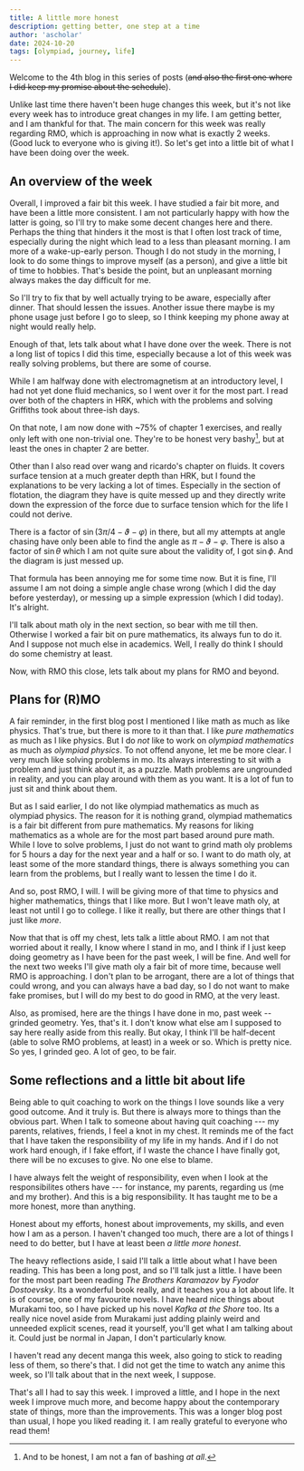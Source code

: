 ```yaml
---
title: A little more honest
description: getting better, one step at a time
author: 'ascholar'
date: 2024-10-20
tags: [olympiad, journey, life]
---
```

Welcome to the 4th blog in this series of posts (~~and also the first one where I did keep my promise about the schedule~~). 

Unlike last time there haven't been huge changes this week, but it's not like every week has to introduce great changes in my life.
I am getting better, and I am thankful for that. The main concern for this week was really regarding RMO, which is approaching in now what is exactly 
2 weeks. (Good luck to everyone who is giving it!). So let's get into a little bit of what I have been doing over the week.

## An overview of the week

Overall, I improved a fair bit this week. I have studied a fair bit more, and have been a little more consistent. I am not particularly 
happy with how the latter is going, so I'll try to make some decent changes here and there. Perhaps the thing that hinders it the most 
is that I often lost track of time, especially during the night which lead to a less than pleasant morning. I am more of a wake-up-early 
person. Though I do not study in the morning, I look to do some things to improve myself (as a person), and give a little bit of time 
to hobbies. That's beside the point, but an unpleasant morning always makes the day difficult for me.  

So I'll try to fix that by well actually trying to be aware, especially after dinner. That should lessen the issues. Another issue 
there maybe is my phone usage just before I go to sleep, so I think keeping my phone away at night would really help. 

Enough of that, lets talk about what I have done over the week. There is not a long list of topics I did this time,
especially because a lot of this week was really solving problems, but there are some of course.

While I am halfway done with electromagnetism at an introductory level, I had not yet done fluid mechanics, so I went over it for 
the most part. I read over both of the chapters in HRK, which with the problems and solving Griffiths took about three-ish days.  

On that note, I am now done with ~75% of chapter 1 exercises, and really only left with one non-trivial one. They're to be honest 
very bashy[^1], but at least the ones in chapter 2 are better. 

Other than I also read over wang and ricardo's chapter on fluids. It covers surface tension at a much greater depth than HRK, but I 
found the explanations to be very lacking a lot of times. Especially in the section of flotation, the diagram they have is quite messed up
and they directly write down the expression of the force due to surface tension which for the life I could not derive.

There is a factor of $\sin(3\pi/4 - \vartheta - \varphi)$ in there, but all my attempts at angle chasing have only been able to find the angle 
as $\pi - \vartheta - \varphi$. There is also a factor of $\sin\theta$ which I am not quite sure about the validity of, I got 
$\sin\phi$. And the diagram is just messed up. 

That formula has been annoying me for some time now. But it is fine, I'll assume I am not doing a simple angle chase wrong 
(which I did the day before yesterday), or messing up a simple expression (which I did today). It's alright.

I'll talk about math oly in the next section, so bear with me till then. Otherwise I worked a fair bit on pure mathematics,
its always fun to do it. And I suppose not much else in academics. Well, I really do think I should do some chemistry at least.

Now, with RMO this close, lets talk about my plans for RMO and beyond.

## Plans for (R)MO

A fair reminder, in the first blog post I mentioned I like math as much as like physics. That's true, but there is more to it than
that. I like _pure mathematics_ as much as I like physics. But I do _not_ like to work on _olympiad mathematics_ as much as
_olympiad physics_. To not offend anyone, let me be more clear. I very much like solving problems in mo. Its always interesting 
to sit with a problem and just think about it, as a puzzle. Math problems are ungrounded in reality, and you can play around with 
them as you want. It is a lot of fun to just sit and think about them.

But as I said earlier, I do not like olympiad mathematics as much as olympiad physics. The reason for it is nothing grand, 
olympiad mathematics is a fair bit different from pure mathematics. My reasons for liking mathematics as a whole are for the 
most part based around pure math. While I love to solve problems, I just do not want to grind math oly problems for 5 hours a day 
for the next year and a half or so. I want to do math oly, at least some of the more standard things, there is always something 
you can learn from the problems, but I really want to lessen the time I do it.

And so, post RMO, I will. I will be giving more of that time to physics and higher mathematics, things that I like more. But I won't
leave math oly, at least not until I go to college. I like it really, but there are other things that I just like _more_.

Now that that is off my chest, lets talk a little about RMO. I am not that worried about it really, I know where I stand in mo, and I think
if I just keep doing geometry as I have been for the past week, I will be fine. And well for the next two weeks I'll give math oly 
a fair bit of more time, because well RMO is approaching. I don't plan to be arrogant, there are a lot of things that could wrong, 
and you can always have a bad day, so I do not want to make fake promises, but I will do my best to do good in RMO, at the very least.

Also, as promised, here are the things I have done in mo, past week -- grinded geometry. Yes, that's it. I don't know what else am I supposed to say 
here really aside from this really. But okay, I think I'll be half-decent (able to solve RMO problems, at least) in a week or so. Which is pretty nice.
So yes, I grinded geo. A lot of geo, to be fair.

## Some reflections and a little bit about life

Being able to quit coaching to work on the things I love sounds like a very good outcome. And it truly is. But there is always more to things
than the obvious part. When I talk to someone about having quit coaching --- my parents, relatives, friends, I feel a knot in my chest. It
reminds me of the fact that I have taken the responsibility of my life in my hands. And if I do not work hard enough, if I fake effort, 
if I waste the chance I have finally got, there will be no excuses to give. No one else to blame.

I have always felt the weight of responsibility, even when I look at the responsibilites others have --- for
instance, my parents, regarding us (me and my brother). And this is a big responsibility. It has taught me to be a more honest, more
than anything.

Honest about my efforts, honest about improvements, my skills, and even how I am as a person. I haven't changed too much, there are a lot of things 
I need to do better, but I have at least been _a little more honest_. 

The heavy reflections aside, I said I'll talk a little about what I have been reading. This has been a long post, and so I'll talk 
just a little. I have been for the most part been reading _The Brothers Karamazov_ by _Fyodor Dostoevsky_. Its a wonderful book really,
and it teaches you a lot about life. It is of course, one of my favourite novels. I have heard nice things about 
Murakami too, so I have picked up his novel _Kafka at the Shore_ too. Its a really nice novel aside from Murakami just
adding plainly weird and unneeded explicit scenes, read it yourself, you'll get what I am talking about it. Could just be 
normal in Japan, I don't particularly know. 

I haven't read any decent manga this week, also going to stick to reading less of them, so there's that. I did not get 
the time to watch any anime this week, so I'll talk about that in the next week, I suppose.

That's all I had to say this week. I improved a little, and I hope in the next week I improve much more, and become 
happy about the contemporary state of things, more than the improvements. This was a longer blog post than usual, 
I hope you liked reading it. I am really grateful to everyone who read them!

[^1]: And to be honest, I am not a fan of bashing _at all_.